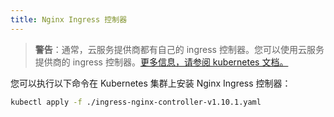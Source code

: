 ```yaml
---
title: Nginx Ingress 控制器
---
```


> **警告**：通常，云服务提供商都有自己的 ingress 控制器。您可以使用云服务提供商的 ingress 控制器。[更多信息，请参阅 kubernetes 文档。](https://kubernetes.io/docs/concepts/services-networking/ingress-controllers/)

您可以执行以下命令在 Kubernetes 集群上安装 Nginx Ingress 控制器：
```bash
kubectl apply -f ./ingress-nginx-controller-v1.10.1.yaml
